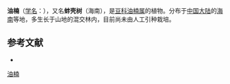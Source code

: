 {{Speciesbox
| taxon = Sindora glabra
| authority = Merr. ex de Wit
}}

'''油楠'''（[[学名|学名]]：{{lang|la|''Sindora glabra''}}），又名'''蚌壳树'''（海南），是[[豆科|豆科]][[油楠属|油楠属]]的植物。分布于[[中国大陆|中国大陆]]的[[海南|海南]]等地，多生长于山地的混交林内，目前尚未由人工引种栽培。

== 参考文献 ==
<div class="references-small">
* {{cite web| url =http://www.bioinfo.cn/db05/KmzwSpecies.php?action=view&id=3148| title =油楠| work =《中国高等植物数据库全库》| publisher =中国科学院微生物研究所| author =昆明植物研究所| accessdate =2009-02-23| deadurl =yes| archiveurl =https://web.archive.org/web/20160305002318/http://www.bioinfo.cn/db05/KmzwSpecies.php?action=view&id=3148| archivedate =2016-03-05}}
</div>
{{Taxonbar|from=Q7522321}}

[[Category:油楠属|油楠]]


{{植物小作品}}